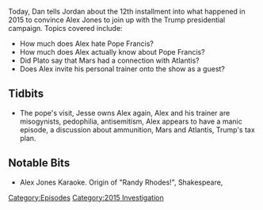 {{Episode
    | title             = September 19-28, 2015
    | caption           = [https://knowledgefight.libsyn.com/knowledge-fight-sept-19-28-2015 Listen to this episode on Libsyn]
    | episodeNumber     = 68
    | length            = 03:06:51
    | airDate           = July 31, 2017
    | coverageStartDate = September 19, 2015
    | coverageEndDate   = September 28, 2015
    | episodeType       = [[:Category:2015 Investigation|2015 Investigation]]
    | appearance        = [[Jesse Ventura]], [[Pat the personal trainer]], [[Diamond & Silk]], [[a caller]], [[Leo Zagami]], [[Joe Bannister]]
    | beverage          = Ice Mountain sparkling Rasberry-Lime
    | oocDrop           = Alex cures his headache by calling the pope a devil worshiper.
    | previousEpisode   = [[67: Protocols of Zion]]
    | nextEpisode       = [[69: August 1, 2017]]
}}

{{Stub}}

Today, Dan tells Jordan about the 12th installment into what happened in 2015 to convince Alex Jones to join up with the Trump presidential campaign. Topics covered include:

*How much does Alex hate Pope Francis?
*How much does Alex actually know about Pope Francis?
*Did Plato say that Mars had a connection with Atlantis?
*Does Alex invite his personal trainer onto the show as a guest?

==Tidbits==

*The pope's visit, Jesse owns Alex again, Alex and his trainer are misogynists, pedophilia, antisemitism, Alex appears to have a manic episode, a discussion about ammunition, Mars and Atlantis, Trump's tax plan.

==Notable Bits==

*Alex Jones Karaoke. Origin of "Randy Rhodes!", Shakespeare,

[[Category:Episodes]]
[[Category:2015 Investigation]]
